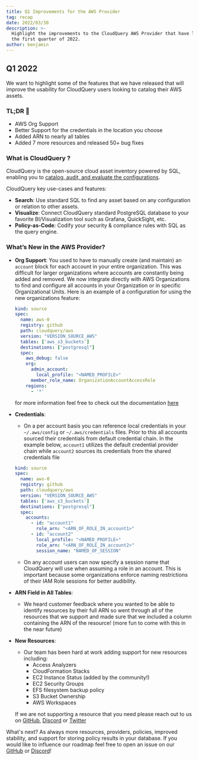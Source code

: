 ```yaml
---
title: Q1 Improvements for the AWS Provider
tag: recap
date: 2022/03/30
description: >-
  Highlight the improvements to the CloudQuery AWS Provider that have landed in
  the first quarter of 2022.
author: benjamin
---
```



<BlogHeader/>

## Q1 2022

We want to highlight some of the features that we have released that will improve the usability for CloudQuery users looking to catalog their AWS assets.

### TL;DR 📕

- AWS Org Support
- Better Support for the credentials in the location you choose
- Added ARN to nearly all tables
- Added 7 more resources and released 50+ bug fixes

### What is CloudQuery ?

CloudQuery is the open-source cloud asset inventory powered by SQL, enabling you to [catalog, audit, and evaluate the configurations](/docs/core-concepts/policies).

CloudQuery key use-cases and features:

- **Search**: Use standard SQL to find any asset based on any configuration or relation to other assets.
- **Visualize**: Connect CloudQuery standard PostgreSQL database to your favorite BI/Visualization tool such as Grafana, QuickSight, etc.
- **Policy-as-Code**: Codify your security & compliance rules with SQL as the query engine.

### What’s New in the AWS Provider?

- **Org Support**:
  You used to have to manually create (and maintain) an `account` block for each account in your entire organization. This was difficult for larger organizations where accounts are constantly being added and removed. We now integrate directly with AWS Organizations to find and configure all accounts in your Organization or in specific Organizational Units. Here is an example of a configuration for using the new organizations feature:

  ```yaml copy
  kind: source
  spec:
    name: aws-0
    registry: github
    path: cloudquery/aws
    version: "VERSION_SOURCE_AWS"
    tables: ['aws_s3_buckets']
    destinations: ["postgresql"]
    spec:
      aws_debug: false
      org:
        admin_account:
          local_profile: "<NAMED_PROFILE>"
        member_role_name: OrganizationAccountAccessRole
      regions:
        - '*'
  ```
  
  for more information feel free to check out the documentation [here](https://github.com/cloudquery/cloudquery/blob/main/plugins/source/aws/docs/configuration.md)

- **Credentials**:

  - On a per account basis you can reference local credentials in your `~/.aws/config` or `~/.aws/credentials` files. Prior to this all accounts sourced their credentials from default credential chain.
    In the example below, `account1` utilizes the default credential provider chain while `account2` sources its credentials from the shared credentials file

  ```yaml copy
  kind: source
  spec:
    name: aws-0
    registry: github
    path: cloudquery/aws
    version: "VERSION_SOURCE_AWS"
    tables: ['aws_s3_buckets']
    destinations: ["postgresql"]
    spec:
      accounts:
        - id: "account1"
          role_arn: "<ARN_OF_ROLE_IN_account1>"
        - id: "account2"
          local_profile: "<NAMED_PROFILE>"
          role_arn: "<ARN_OF_ROLE_IN_account2>"
          session_name: "NAMED_OF_SESSION"
  ```

  - On any account users can now specify a session name that CloudQuery will use when assuming a role in an account. This is important because some organizations enforce naming restrictions of their IAM Role sessions for better audibility.

- **ARN Field in All Tables**:

  - We heard customer feedback where you wanted to be able to identify resources by their full ARN so went through all of the resources that we support and made sure that we included a column containing the ARN of the resource! (more fun to come with this in the near future)

- **New Resources**:

  - Our team has been hard at work adding support for new resources including:
    - Access Analyzers
    - CloudFormation Stacks
    - EC2 Instance Status (added by the community!)
    - EC2 Security Groups
    - EFS filesystem backup policy
    - S3 Bucket Ownership
    - AWS Workspaces

  If we are not supporting a resource that you need please reach out to us on [GitHub](https://github.com/cloudquery/cq-provider-aws), [Discord](https://www.cloudquery.io/discord) or [Twitter](https://twitter.com/cloudqueryio)

What's next?
As always more resources, providers, policies, improved stability, and support for storing policy results in your database. If you would like to influence our roadmap feel free to open an issue on our [GitHub](https://github.com/cloudquery/cloudquery) or [Discord](https://www.cloudquery.io/discord)!
